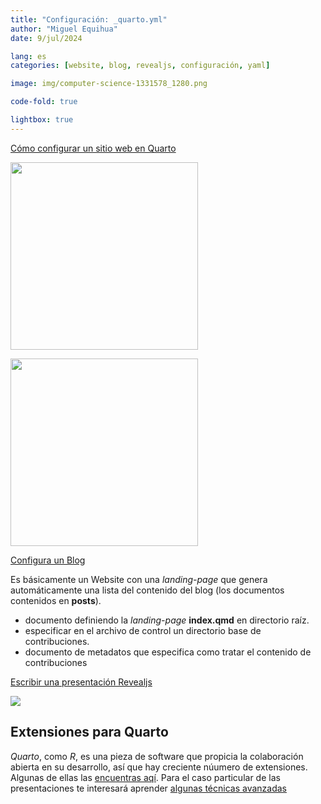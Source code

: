 ```yaml
---
title: "Configuración: _quarto.yml"
author: "Miguel Equihua"
date: 9/jul/2024

lang: es
categories: [website, blog, revealjs, configuración, yaml]

image: img/computer-science-1331578_1280.png

code-fold: true

lightbox: true
---
```


[Cómo configurar un sitio web en Quarto](https://quarto.org/docs/websites/website-navigation.html)


::: {layout-ncol=2}
![](img/web-1.png){width=300}

![](img/web-2.png){width=300}

:::

[Configura un Blog](https://quarto.org/docs/websites/website-blog.html)

Es básicamente un Website con una _landing-page_ que genera automáticamente una lista del contenido del blog (los documentos contenidos en **posts**).

+ documento definiendo la _landing-page_ **index.qmd** en directorio raíz.
+ especificar en el archivo de control un directorio base de contribuciones.
+ documento de metadatos que especifica como tratar el contenido de contribuciones

[Escribir una presentación Revealjs](https://quarto.org/docs/presentations/revealjs/)

![](img/reveal-js.png)

## Extensiones para Quarto

_Quarto_, como _R_, es una pieza de software que propicia la colaboración abierta en su desarrollo, así que hay creciente núumero de extensiones. Algunas de ellas las [encuentras aqí](https://quarto.org/docs/extensions/listing-revealjs.html). Para el caso particular de las presentaciones te interesará aprender [algunas técnicas avanzadas](https://quarto.org/docs/presentations/revealjs/advanced.html)

